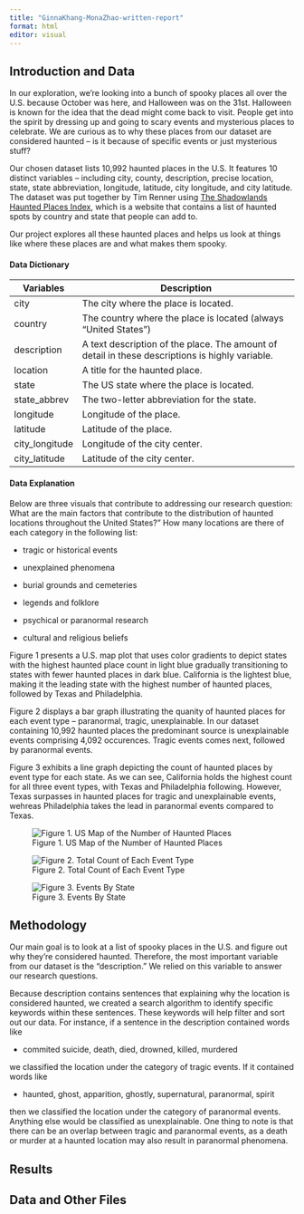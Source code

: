```yaml
---
title: "GinnaKhang-MonaZhao-written-report"
format: html
editor: visual
---
```


## Introduction and Data

In our exploration, we're looking into a bunch of spooky places all over the U.S. because October was here, and Halloween was on the 31st. Halloween is known for the idea that the dead might come back to visit. People get into the spirit by dressing up and going to scary events and mysterious places to celebrate. We are curious as to why these places from our dataset are considered haunted -- is it because of specific events or just mysterious stuff?

Our chosen dataset lists 10,992 haunted places in the U.S. It features 10 distinct variables -- including city, county, description, precise location, state, state abbreviation, longitude, latitude, city longitude, and city latitude. The dataset was put together by Tim Renner using [The Shadowlands Haunted Places Index](https://theshadowlands.net/places/), which is a website that contains a list of haunted spots by country and state that people can add to.

Our project explores all these haunted places and helps us look at things like where these places are and what makes them spooky.

#### Data Dictionary

| Variables      | Description                                                                                     |
|----------------|-------------------------------------------------------------------------------------------------|
| city           | The city where the place is located.                                                            |
| country        | The country where the place is located (always "United States")                                 |
| description    | A text description of the place. The amount of detail in these descriptions is highly variable. |
| location       | A title for the haunted place.                                                                  |
| state          | The US state where the place is located.                                                        |
| state_abbrev   | The two-letter abbreviation for the state.                                                      |
| longitude      | Longitude of the place.                                                                         |
| latitude       | Latitude of the place.                                                                          |
| city_longitude | Longitude of the city center.                                                                   |
| city_latitude  | Latitude of the city center.                                                                    |

#### Data Explanation

Below are three visuals that contribute to addressing our research question: What are the main factors that contribute to the distribution of haunted locations throughout the United States?" How many locations are there of each category in the following list:

-   tragic or historical events

-   unexplained phenomena

-   burial grounds and cemeteries

-   legends and folklore

-   psychical or paranormal research

-   cultural and religious beliefs

Figure 1 presents a U.S. map plot that uses color gradients to depict states with the highest haunted place count in light blue gradually transitioning to states with fewer haunted places in dark blue. California is the lightest blue, making it the leading state with the highest number of haunted places, followed by Texas and Philadelphia.

Figure 2 displays a bar graph illustrating the quanity of haunted places for each event type -- paranormal, tragic, unexplainable. In our dataset containing 10,992 haunted places the predominant source is unexplainable events comprising 4,092 occurences. Tragic events comes next, followed by paranormal events.

Figure 3 exhibits a line graph depicting the count of haunted places by event type for each state. As we can see, California holds the highest count for all three event types, with Texas and Philadelphia following. However, Texas surpasses in haunted places for tragic and unexplainable events, wehreas Philadelphia takes the lead in paranormal events compared to Texas.

![Figure 1. US Map of the Number of Haunted Places](images/US-map-by-state.png)

![Figure 2. Total Count of Each Event Type](images/TotalCountofEvents.png)

![Figure 3. Events By State](images/comparisonOfEventsByState.png)

## Methodology

Our main goal is to look at a list of spooky places in the U.S. and figure out why they're considered haunted. Therefore, the most important variable from our dataset is the "description." We relied on this variable to answer our research questions.

Because description contains sentences that explaining why the location is considered haunted, we created a search algorithm to identify specific keywords within these sentences. These keywords will help filter and sort out our data. For instance, if a sentence in the description contained words like

-   commited suicide, death, died, drowned, killed, murdered

we classified the location under the category of tragic events. If it contained words like

-   haunted, ghost, apparition, ghostly, supernatural, paranormal, spirit

then we classified the location under the category of paranormal events. Anything else would be classified as unexplainable. One thing to note is that there can be an overlap between tragic and paranormal events, as a death or murder at a haunted location may also result in paranormal phenomena.

## Results

## Data and Other Files
